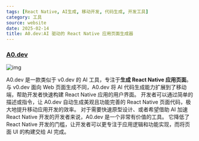 ```yaml
---
tags: [React Native, AI生成, 移动开发, 代码生成, 开发工具]
category: 工具
source: website
date: 2025-02-14
title: A0.dev:AI 驱动的 React Native 应用页面生成器
---
```


### [A0.dev](https://a0.dev/)
![img](https://img.mengpeng.tech/i/2025/02/14/67aed9aa5169b.webp)

A0.dev 是一款类似于 v0.dev 的 AI 工具，专注于**生成 React Native 应用页面**。  与 v0.dev 面向 Web 页面生成不同，A0.dev  将 AI 代码生成能力扩展到了移动端，帮助开发者快速构建 React Native 应用的用户界面。  开发者可以通过简单的描述或指令，让 A0.dev  自动生成美观且功能完善的 React Native 页面代码，极大地提升移动应用开发的效率。  对于需要快速原型设计、或者希望借助 AI 加速 React Native 开发的开发者来说，A0.dev  是一个非常有价值的工具。  它降低了 React Native 开发的门槛，让开发者可以更专注于应用逻辑和功能实现，而将页面 UI 的构建交给 AI 完成。 